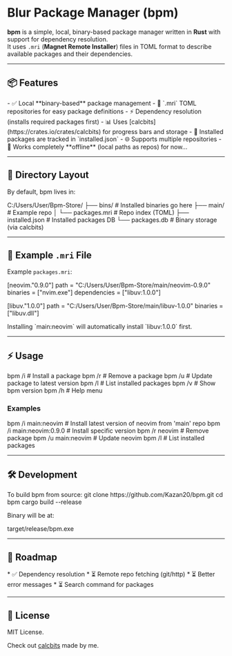 
# Blur Package Manager (bpm) <Badge text="Cargo" type="secondary" link="https://crates.io/crates/bpm" />

**bpm** is a simple, local, binary-based package manager written in **Rust** with support for dependency resolution.  
It uses `.mri` (**Magnet Remote Installer**) files in TOML format to describe available packages and their dependencies.  

---

## 📦 Features

<Note type="info">
- ✅ Local **binary-based** package management  
- 📂 `.mri` TOML repositories for easy package definitions  
- ⚡ Dependency resolution (installs required packages first)  
- 📊 Uses [calcbits](https://crates.io/crates/calcbits) for progress bars and storage  
- 📝 Installed packages are tracked in `installed.json`  
- 🌐 Supports multiple repositories  
- 🔌 Works completely **offline** (local paths as repos) for now...
</Note>

---

## 📂 Directory Layout

By default, bpm lives in:

<CodeBlock language="text">
C:/Users/User/Bpm-Store/
├── bins/               # Installed binaries go here
├── main/               # Example repo
│   └── packages.mri    # Repo index (TOML)
├── installed.json      # Installed packages DB
└── packages.db         # Binary storage (via calcbits)
</CodeBlock>

---

## 📑 Example `.mri` File

Example `packages.mri`:

<CodeBlock language="toml">
[neovim."0.9.0"]
path = "C:/Users/User/Bpm-Store/main/neovim-0.9.0"
binaries = ["nvim.exe"]
dependencies = ["libuv:1.0.0"]

[libuv."1.0.0"]
path = "C:/Users/User/Bpm-Store/main/libuv-1.0.0"
binaries = ["libuv.dll"]
</CodeBlock>

<Note type="tip">
Installing `main:neovim` will automatically install `libuv:1.0.0` first.
</Note>

---

## ⚡ Usage

<CodeBlock language="text">
bpm /i <repo:package[:version]>   # Install a package
bpm /r <package>                  # Remove a package
bpm /u <repo:package>             # Update package to latest version
bpm /l                            # List installed packages
bpm /v                            # Show bpm version
bpm /h                            # Help menu
</CodeBlock>

### Examples

<Example>
bpm /i main:neovim         # Install latest version of neovim from 'main' repo  
bpm /i main:neovim:0.9.0   # Install specific version  
bpm /r neovim              # Remove package  
bpm /u main:neovim         # Update neovim  
bpm /l                     # List installed packages  
</Example>

---

## 🛠 Development

<Note type="info">
To build bpm from source:
</Note>

<CodeBlock language="sh">
git clone https://github.com/Kazan20/bpm.git
cd bpm
cargo build --release
</CodeBlock>

Binary will be at:

<CodeBlock language="text">
target/release/bpm.exe
</CodeBlock>

---

## 🔮 Roadmap

<Note type="info">
* ✅ Dependency resolution  
* ⏳ Remote repo fetching (git/http)  
* ⏳ Better error messages  
* ⏳ Search command for packages
</Note>

---

## 📜 License

MIT License.

Check out [calcbits](https://github.com/Kazan20/calcbits) made by me.
